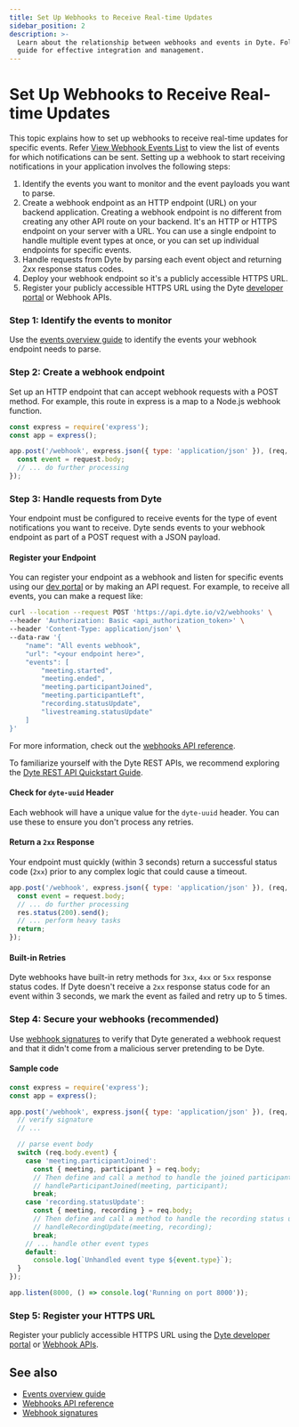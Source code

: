 ```yaml
---
title: Set Up Webhooks to Receive Real-time Updates
sidebar_position: 2
description: >-
  Learn about the relationship between webhooks and events in Dyte. Follow our
  guide for effective integration and management.
---
```


# Set Up Webhooks to Receive Real-time Updates

This topic explains how to set up webhooks to receive real-time updates for
specific events. Refer
[View Webhook Events List](/guides/capabilities/webhooks/webhook-events) to view the list of
events for which notifications can be sent. Setting up a webhook to start
receiving notifications in your application involves the following steps:

1. Identify the events you want to monitor and the event payloads you want to
   parse.
2. Create a webhook endpoint as an HTTP endpoint (URL) on your backend
   application. Creating a webhook endpoint is no different from creating any
   other API route on your backend. It's an HTTP or HTTPS endpoint on your
   server with a URL. You can use a single endpoint to handle multiple event
   types at once, or you can set up individual endpoints for specific events.
3. Handle requests from Dyte by parsing each event object and returning 2xx
   response status codes.
4. Deploy your webhook endpoint so it's a publicly accessible HTTPS URL.
5. Register your publicly accessible HTTPS URL using the Dyte
   [developer portal](https://dev.dyte.io) or Webhook APIs.

### Step 1: Identify the events to monitor

Use the [events overview guide](/guides/capabilities/webhooks/webhook-events) to identify the
events your webhook endpoint needs to parse.

### Step 2: Create a webhook endpoint

Set up an HTTP endpoint that can accept webhook requests with a POST method. For
example, this route in express is a map to a Node.js webhook function.

```js
const express = require('express');
const app = express();

app.post('/webhook', express.json({ type: 'application/json' }), (req, res) => {
  const event = request.body;
  // ... do further processing
});
```

### Step 3: Handle requests from Dyte

Your endpoint must be configured to receive events for the type of event
notifications you want to receive. Dyte sends events to your webhook endpoint as
part of a POST request with a JSON payload.

#### Register your Endpoint

You can register your endpoint as a webhook and listen for specific events using
our [dev portal](https://dev.dyte.io) or by making an API request. For example,
to receive all events, you can make a request like:

```bash
curl --location --request POST 'https://api.dyte.io/v2/webhooks' \
--header 'Authorization: Basic <api_authorization_token>' \
--header 'Content-Type: application/json' \
--data-raw '{
    "name": "All events webhook",
    "url": "<your endpoint here>",
    "events": [
        "meeting.started",
        "meeting.ended",
        "meeting.participantJoined",
        "meeting.participantLeft",
        "recording.statusUpdate",
        "livestreaming.statusUpdate"
    ]
}'
```

For more information, check out the
[webhooks API reference](/api/?v=v2#/operations/addWebhook).

To familiarize yourself with the Dyte REST APIs, we recommend exploring the [Dyte REST API Quickstart Guide](https://docs.dyte.io/guides/rest-apis/quickstart).

#### Check for `dyte-uuid` Header

Each webhook will have a unique value for the `dyte-uuid` header. You can use
these to ensure you don't process any retries.

#### Return a `2xx` Response

Your endpoint must quickly (within 3 seconds) return a successful status code (`2xx`) prior to any
complex logic that could cause a timeout.

```js
app.post('/webhook', express.json({ type: 'application/json' }), (req, res) => {
  const event = request.body;
  // ... do further processing
  res.status(200).send();
  // ... perform heavy tasks
  return;
});
```

#### Built-in Retries

Dyte webhooks have built-in retry methods for `3xx`, `4xx` or `5xx` response
status codes. If Dyte doesn't receive a `2xx` response status code for an event within 3 seconds,
we mark the event as failed and retry up to 5 times.

### Step 4: Secure your webhooks (recommended)

Use [webhook signatures](/guides/capabilities/webhooks/signatures) to verify that Dyte
generated a webhook request and that it didn't come from a malicious server
pretending to be Dyte.

#### Sample code

<Tabs>

<TabItem value="node" label="Node.js">

```js
const express = require('express');
const app = express();

app.post('/webhook', express.json({ type: 'application/json' }), (req, res) => {
  // verify signature
  // ...

  // parse event body
  switch (req.body.event) {
    case 'meeting.participantJoined':
      const { meeting, participant } = req.body;
      // Then define and call a method to handle the joined participant
      // handleParticipantJoined(meeting, participant);
      break;
    case 'recording.statusUpdate':
      const { meeting, recording } = req.body;
      // Then define and call a method to handle the recording status update
      // handleRecordingUpdate(meeting, recording);
      break;
    // ... handle other event types
    default:
      console.log(`Unhandled event type ${event.type}`);
  }
});

app.listen(8000, () => console.log('Running on port 8000'));
```

</TabItem>

</Tabs>

### Step 5: Register your HTTPS URL

Register your publicly accessible HTTPS URL using the
[Dyte developer portal](https://dev.dyte.io) or
[Webhook APIs](/api/?v=v2#/operations/addWebhook).

## See also

- [Events overview guide](/guides/capabilities/webhooks/webhook-events)
- [Webhooks API reference](/api/?v=v2#/operations/addWebhook)
- [Webhook signatures](/guides/capabilities/webhooks/signatures)

<head>
  <title>Set Up Webhooks to Receive Real-time Updates Guide</title>
  <meta name="description" content="Learn about the relationship between webhooks and events in Dyte. Follow our guide for effective integration and management."/>
</head>
